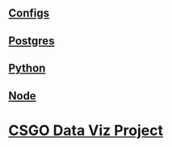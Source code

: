 == [[Configs]] == 
== [[Postgres]] ==
== [[Python]] == 
== [[Node]] ==

= [[CSGO Data Viz Project]] = 

